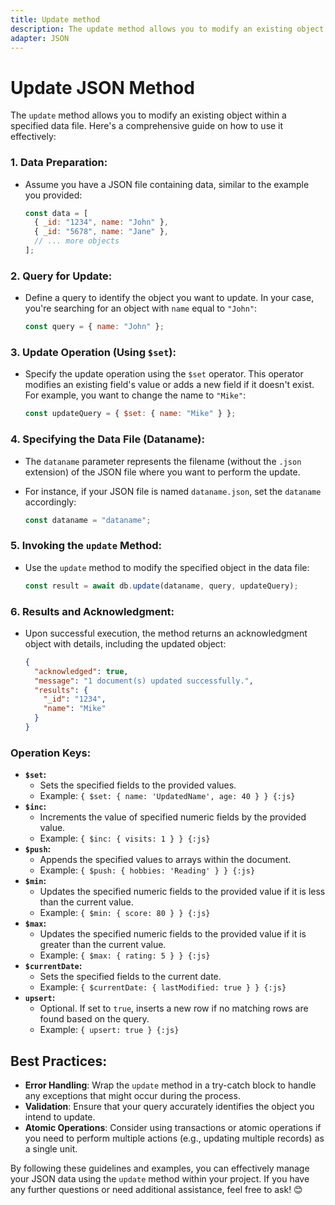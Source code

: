 ```yaml
---
title: Update method
description: The update method allows you to modify an existing object within a specified data file. Here's a comprehensive guide on how to use it effectively
adapter: JSON
---
```


# Update JSON Method

The `update` method allows you to modify an existing object within a specified data file. Here's a comprehensive guide on how to use it effectively:

### 1. **Data Preparation:**
   - Assume you have a JSON file containing data, similar to the example you provided:

     ```javascript
     const data = [
       { _id: "1234", name: "John" },
       { _id: "5678", name: "Jane" },
       // ... more objects
     ];
     ```

### 2. **Query for Update:**
   - Define a query to identify the object you want to update. In your case, you're searching for an object with `name` equal to `"John"`:

     ```javascript
     const query = { name: "John" };
     ```

### 3. **Update Operation (Using `$set`):**
   - Specify the update operation using the `$set` operator. This operator modifies an existing field's value or adds a new field if it doesn't exist. For example, you want to change the name to `"Mike"`:

     ```javascript
     const updateQuery = { $set: { name: "Mike" } };
     ```

### 4. **Specifying the Data File (Dataname):**
   - The `dataname` parameter represents the filename (without the `.json` extension) of the JSON file where you want to perform the update.
   - For instance, if your JSON file is named `dataname.json`, set the `dataname` accordingly:

     ```javascript
     const dataname = "dataname";
     ```

### 5. **Invoking the `update` Method:**
   - Use the `update` method to modify the specified object in the data file:

     ```javascript
     const result = await db.update(dataname, query, updateQuery);
     ```

### 6. **Results and Acknowledgment:**
   - Upon successful execution, the method returns an acknowledgment object with details, including the updated object:

     ```json
     {
       "acknowledged": true,
       "message": "1 document(s) updated successfully.",
       "results": {
         "_id": "1234",
         "name": "Mike"
       }
     }
     ```

### Operation Keys:

- **`$set`:**
  - Sets the specified fields to the provided values.
  - Example: `{ $set: { name: 'UpdatedName', age: 40 } } {:js}`
- **`$inc`:**
  - Increments the value of specified numeric fields by the provided value.
  - Example: `{ $inc: { visits: 1 } } {:js}`
- **`$push`:**
  - Appends the specified values to arrays within the document.
  - Example: `{ $push: { hobbies: 'Reading' } } {:js}`
- **`$min`:**
  - Updates the specified numeric fields to the provided value if it is less than the current value.
  - Example: `{ $min: { score: 80 } } {:js}`
- **`$max`:**
  - Updates the specified numeric fields to the provided value if it is greater than the current value.
  - Example: `{ $max: { rating: 5 } } {:js}`
- **`$currentDate`:**
  - Sets the specified fields to the current date.
  - Example: `{ $currentDate: { lastModified: true } } {:js}`
- **`upsert`:**
  - Optional. If set to `true`, inserts a new row if no matching rows are found based on the query.
  - Example: `{ upsert: true } {:js}`

## Best Practices:
- **Error Handling**: Wrap the `update` method in a try-catch block to handle any exceptions that might occur during the process.
- **Validation**: Ensure that your query accurately identifies the object you intend to update.
- **Atomic Operations**: Consider using transactions or atomic operations if you need to perform multiple actions (e.g., updating multiple records) as a single unit.

By following these guidelines and examples, you can effectively manage your JSON data using the `update` method within your project. If you have any further questions or need additional assistance, feel free to ask! 😊